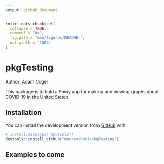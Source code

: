 ```yaml
---
output: github_document
---
```


<!-- README.md is generated from README.Rmd. Please edit that file -->

```r
knitr::opts_chunk$set(
  collapse = TRUE,
  comment = "#>",
  fig.path = "man/figures/README-",
  out.width = "100%"
)
```

# pkgTesting

<!-- badges: start -->
<!-- badges: end -->

Author: Adam Coger

This package is to hold a Shiny app for making and viewing graphs about COVID-19 in the United States.

## Installation

You can install the development version from [GitHub](https://github.com/) with:

``` r
# install.packages("devtools")
devtools::install_github("monkeychex3/pkgTesting")
```
## Examples to come
<!--
This is a basic example which shows you how to solve a common problem:

```r
library(pkgTesting)
## basic example code
```

What is special about using `README.Rmd` instead of just `README.md`? You can include R chunks like so:

```r
summary(cars)
```

You'll still need to render `README.Rmd` regularly, to keep `README.md` up-to-date.

You can also embed plots, for example:

```r
plot(pressure)
```

In that case, don't forget to commit and push the resulting figure files, so they display on GitHub!
-->
